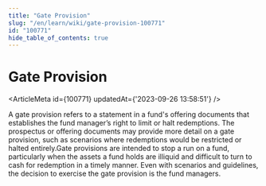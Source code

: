 ```yaml
---
title: "Gate Provision"
slug: "/en/learn/wiki/gate-provision-100771"
id: "100771"
hide_table_of_contents: true
---
```



# Gate Provision

<ArticleMeta id={100771} updatedAt={'2023-09-26 13:58:51'} />
<div className='border-solid border-b border-t-0 my-4 border-[var(--ifm-color-gray-300)]' />

A gate provision refers to a statement in a fund's offering documents that establishes the fund manager’s right to limit or halt redemptions. The prospectus or offering documents may provide more detail on a gate provision, such as scenarios where redemptions would be restricted or halted entirely.Gate provisions are intended to stop a run on a fund, particularly when the assets a fund holds are illiquid and difficult to turn to cash for redemption in a timely manner. Even with scenarios and guidelines, the decision to exercise the gate provision is the fund managers.
